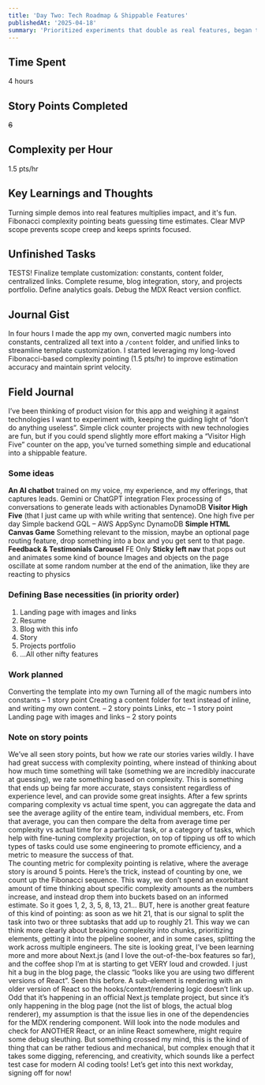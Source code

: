 ```yaml
---
title: 'Day Two: Tech Roadmap & Shippable Features'
publishedAt: '2025-04-18'
summary: 'Prioritized experiments that double as real features, began template customization, and defined MVP scope.'
---
```


## Time Spent

4 hours

## Story Points Completed

~~6~~

## Complexity per Hour

1.5 pts/hr

## Key Learnings and Thoughts

Turning simple demos into real features multiplies impact, and it's fun.
Fibonacci complexity pointing beats guessing time estimates.
Clear MVP scope prevents scope creep and keeps sprints focused.

## Unfinished Tasks

TESTS!
Finalize template customization: constants, content folder, centralized links.
Complete resume, blog integration, story, and projects portfolio.
Define analytics goals.
Debug the MDX React version conflict.

## Journal Gist

In four hours I made the app my own, converted magic numbers into constants, centralized all text into a `/content` folder, and unified links to streamline template customization. I started leveraging my long-loved Fibonacci-based complexity pointing (1.5 pts/hr) to improve estimation accuracy and maintain sprint velocity.

## Field Journal

I’ve been thinking of product vision for this app and weighing it against technologies I want to experiment with, keeping the guiding light of “don’t do anything useless”. Simple click counter projects with new technologies are fun, but if you could spend slightly more effort making a “Visitor High Five” counter on the app, you’ve turned something simple and educational into a shippable feature.
### **Some ideas**

**An AI chatbot** trained on my voice, my experience, and my offerings, that captures leads.
Gemini or ChatGPT integration
Flex processing of conversations to generate leads with actionables
DynamoDB
**Visitor High Five** (that I just came up with while writing that sentence).
One high five per day
Simple backend
GQL – AWS AppSync
DynamoDB
**Simple HTML Canvas Game**
Something relevant to the mission, maybe an optional page routing feature, drop something into a box and you get sent to that page.
**Feedback & Testimonials Carousel**
FE Only
**Sticky left nav** that pops out and animates some kind of bounce
Images and objects on the page oscillate at some random number at the end of the animation, like they are reacting to physics

### **Defining Base necessities (in priority order)**

  1. Landing page with images and links
  2. Resume
  3. Blog with this info
  4. Story
  5. Projects portfolio
  6. …All other nifty features

### **Work planned**

Converting the template into my own
Turning all of the magic numbers into constants – 1 story point
Creating a content folder for text instead of inline, and writing my own content. – 2 story points
Links, etc – 1 story point
Landing page with images and links – 2 story points

### **Note on story points**
  We’ve all seen story points, but how we rate our stories varies wildly. I have had great success with complexity pointing, where instead of thinking about how much time something will take (something we are incredibly inaccurate at guessing), we rate something based on complexity. This is something that ends up being far more accurate, stays consistent regardless of experience level, and can provide some great insights. After a few sprints comparing complexity vs actual time spent, you can aggregate the data and see the average agility of the entire team, individual members, etc. From that average, you can then compare the delta from average time per complexity vs actual time for a particular task, or a category of tasks, which help with fine-tuning complexity projection, on top of tipping us off to which types of tasks could use some engineering to promote efficiency, and a metric to measure the success of that.  
  The counting metric for complexity pointing is relative, where the average story is around 5 points. Here’s the trick, instead of counting by one, we count up the Fibonacci sequence. This way, we don’t spend an exorbitant amount of time thinking about specific complexity amounts as the numbers increase, and instead drop them into buckets based on an informed estimate. So it goes 1, 2, 3, 5, 8, 13, 21… BUT, here is another great feature of this kind of pointing: as soon as we hit 21, that is our signal to split the task into two or three subtasks that add up to roughly 21. This way we can think more clearly about breaking complexity into chunks, prioritizing elements, getting it into the pipeline sooner, and in some cases, splitting the work across multiple engineers.
The site is looking great, I’ve been learning more and more about Next.js (and I love the out-of-the-box features so far), and the coffee shop I’m at is starting to get VERY loud and crowded.
I just hit a bug in the blog page, the classic “looks like you are using two different versions of React”. Seen this before. A sub-element is rendering with an older version of React so the hooks/context/rendering logic doesn’t link up. Odd that it’s happening in an official Next.js template project, but since it’s only happening in the blog page (not the list of blogs, the actual blog renderer), my assumption is that the issue lies in one of the dependencies for the MDX rendering component. Will look into the node modules and check for ANOTHER React, or an inline React somewhere, might require some debug sleuthing.
But something crossed my mind, this is the kind of thing that can be rather tedious and mechanical, but complex enough that it takes some digging, referencing, and creativity, which sounds like a perfect test case for modern AI coding tools!
Let’s get into this next workday, signing off for now!
